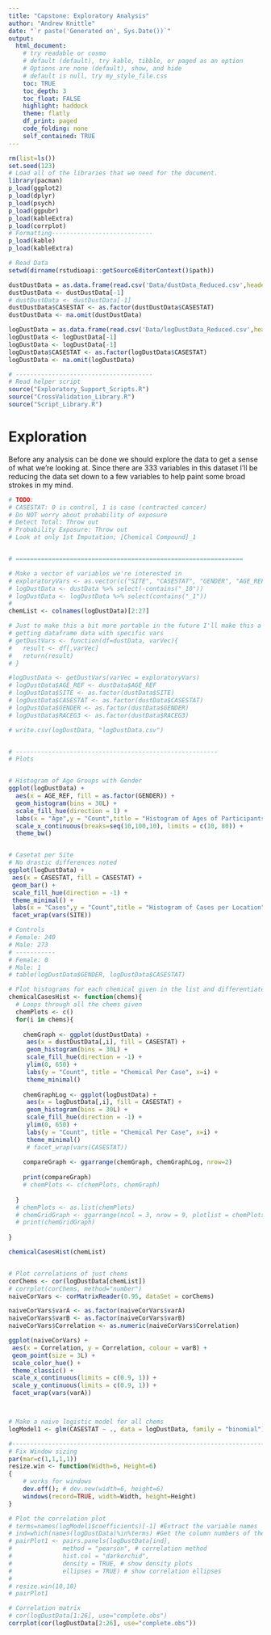 ```yaml
---
title: "Capstone: Exploratory Analysis"
author: "Andrew Knittle"
date: "`r paste('Generated on', Sys.Date())`" 
output: 
  html_document: 
    # try readable or cosmo
    # default (default), try kable, tibble, or paged as an option
    # Options are none (default), show, and hide
    # default is null, try my_style_file.css
    toc: TRUE
    toc_depth: 3
    toc_float: FALSE
    highlight: haddock
    theme: flatly
    df_print: paged
    code_folding: none
    self_contained: TRUE
---
```


```r
rm(list=ls())
set.seed(123)
# Load all of the libraries that we need for the document.
library(pacman)
p_load(ggplot2)
p_load(dplyr)
p_load(psych)
p_load(ggpubr)
p_load(kableExtra)
p_load(corrplot)
# Formatting----------------------------
p_load(kable)
p_load(kableExtra)

# Read Data
setwd(dirname(rstudioapi::getSourceEditorContext()$path))

dustDustData = as.data.frame(read.csv('Data/dustData_Reduced.csv',header=T,sep=','))
dustDustData <- dustDustData[-1]
# dustDustData <- dustDustData[-1]
dustDustData$CASESTAT <- as.factor(dustDustData$CASESTAT)
dustDustData <- na.omit(dustDustData)

logDustData = as.data.frame(read.csv('Data/logDustData_Reduced.csv',header=T,sep=','))
logDustData <- logDustData[-1]
logDustData <- logDustData[-1]
logDustData$CASESTAT <- as.factor(logDustData$CASESTAT)
logDustData <- na.omit(logDustData)

# --------------------------------------
# Read helper script
source("Exploratory_Support_Scripts.R")
source("CrossValidation_Library.R")
source("Script_Library.R")

```

# Exploration

Before any analysis can be done we should explore the data to get a sense of what we're looking at. Since there are 333 variables in this dataset I'll be reducing the data set down to a few variables to help paint some broad strokes in my mind.

```r

# TODO:
# CASESTAT: 0 is control, 1 is case (contracted cancer)
# Do NOT worry about probability of exposure
# Detect Total: Throw out
# Probability Exposure: Throw out
# Look at only 1st Imputation; [Chemical Compound]_1


# ===============================================================

# Make a vector of variables we're interested in
# exploratoryVars <- as.vector(c("SITE", "CASESTAT", "GENDER", "AGE_REF", "EDUCG3", "RACEG3"))
# logDustData <- dustData %>% select(-contains("_10"))
# logDustData <- logDustData %>% select(contains("_1"))
# 
chemList <- colnames(logDustData)[2:27]

# Just to make this a bit more portable in the future I'll make this a method for
# getting dataframe data with specific vars
# getDustVars <- function(df=dustData, varVec){
#   result <- df[,varVec]
#   return(result)
# }

#logDustData <- getDustVars(varVec = exploratoryVars)
# logDustData$AGE_REF <- dustData$AGE_REF
# logDustData$SITE <- as.factor(dustData$SITE)
# logDustData$CASESTAT <- as.factor(dustData$CASESTAT)
# logDustData$GENDER <- as.factor(dustData$GENDER)
# logDustData$RACEG3 <- as.factor(dustData$RACEG3)

# write.csv(logDustData, "logDustData.csv")


# --------------------------------------------------------
# Plots


# Histogram of Age Groups with Gender
ggplot(logDustData) +
  aes(x = AGE_REF, fill = as.factor(GENDER)) +
  geom_histogram(bins = 30L) +
  scale_fill_hue(direction = 1) +
  labs(x = "Age",y = "Count",title = "Histogram of Ages of Participants", fill = "Gender", caption = "Female=1, Male=2") + 
  scale_x_continuous(breaks=seq(10,100,10), limits = c(10, 80)) +
  theme_bw()


# Casetat per Site
# No drastic differences noted
ggplot(logDustData) +
 aes(x = CASESTAT, fill = CASESTAT) +
 geom_bar() +
 scale_fill_hue(direction = -1) +
 theme_minimal() +
 labs(x = "Cases",y = "Count",title = "Histogram of Cases per Location", fill = "Casestat") +
 facet_wrap(vars(SITE))

# Controls
# Female: 240
# Male: 273
# -----------
# Female: 0
# Male: 1
# table(logDustData$GENDER, logDustData$CASESTAT)

```


```r


# Plot histograms for each chemical given in the list and differentiate between cases
chemicalCasesHist <- function(chems){
  # Loops through all the chems given
  chemPlots <- c()
  for(i in chems){
    
    chemGraph <- ggplot(dustDustData) +
     aes(x = dustDustData[,i], fill = CASESTAT) +
     geom_histogram(bins = 30L) +
     scale_fill_hue(direction = -1) +
     ylim(0, 650) +
     labs(y = "Count", title = "Chemical Per Case", x=i) +
     theme_minimal()
    
    chemGraphLog <- ggplot(logDustData) +
     aes(x = logDustData[,i], fill = CASESTAT) +
     geom_histogram(bins = 30L) +
     scale_fill_hue(direction = -1) +
     ylim(0, 650) +
     labs(y = "Count", title = "Chemical Per Case", x=i) +
     theme_minimal()
     # facet_wrap(vars(CASESTAT))
    
    compareGraph <- ggarrange(chemGraph, chemGraphLog, nrow=2)
    
    print(compareGraph)
    # chemPlots <- c(chemPlots, chemGraph)
    
  }
  # chemPlots <- as.list(chemPlots)
  # chemGridGraph <- ggarrange(ncol = 3, nrow = 9, plotlist = chemPlots)
  # print(chemGridGraph)
   
}

chemicalCasesHist(chemList)



```


```r


# Plot correlations of just chems
corChems <- cor(logDustData[chemList])
# corrplot(corChems, method="number")
naiveCorVars <- corMatrixReader(0.95, dataSet = corChems)

naiveCorVars$varA <- as.factor(naiveCorVars$varA)
naiveCorVars$varB <- as.factor(naiveCorVars$varB)
naiveCorVars$Correlation <- as.numeric(naiveCorVars$Correlation)

ggplot(naiveCorVars) +
 aes(x = Correlation, y = Correlation, colour = varB) +
 geom_point(size = 3L) +
 scale_color_hue() +
 theme_classic() +
 scale_x_continuous(limits = c(0.9, 1)) +
 scale_y_continuous(limits = c(0.9, 1)) +
 facet_wrap(vars(varA))



# Make a naive logistic model for all chems
logModel1 <- glm(CASESTAT ~ ., data = logDustData, family = "binomial")

#---------------------------------------------------------------------------------
# Fix Window sizing
par(mar=c(1,1,1,1))
resize.win <- function(Width=6, Height=6)
{
    # works for windows
    dev.off(); # dev.new(width=6, height=6)
    windows(record=TRUE, width=Width, height=Height)
}

# Plot the correlation plot
# terms=names(logModel1$coefficients)[-1] #Extract the variable names
# ind=which(names(logDustData)%in%terms) #Get the column numbers of the variables in the model
# pairPlot1 <- pairs.panels(logDustData[ind],
#              method = "pearson", # correlation method
#              hist.col = "darkorchid",
#              density = TRUE, # show density plots
#              ellipses = TRUE) # show correlation ellipses
# 
# resize.win(10,10)
# pairPlot1

# Correlation matrix
# cor(logDustData[1:26], use="complete.obs")
corrplot(cor(logDustData[2:26], use="complete.obs"))

```









